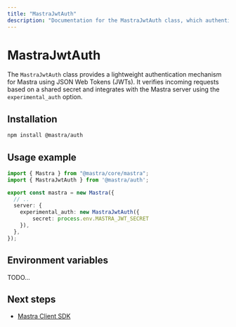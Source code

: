 ```yaml
---
title: "MastraJwtAuth"
description: "Documentation for the MastraJwtAuth class, which authenticates Mastra applications using JSON Web Tokens."
---
```


# MastraJwtAuth

The `MastraJwtAuth` class provides a lightweight authentication mechanism for Mastra using JSON Web Tokens (JWTs). It verifies incoming requests based on a shared secret and integrates with the Mastra server using the `experimental_auth` option.

## Installation

```bash copy
npm install @mastra/auth
```

## Usage example

```typescript filename="src/mastra/index.ts" showLineNumbers copy
import { Mastra } from "@mastra/core/mastra";
import { MastraJwtAuth } from '@mastra/auth';

export const mastra = new Mastra({
  // ..
  server: {
    experimental_auth: new MastraJwtAuth({
        secret: process.env.MASTRA_JWT_SECRET
    }),
  },
});
```

## Environment variables

TODO...

## Next steps

- [Mastra Client SDK](/docs/client-js/overview)
